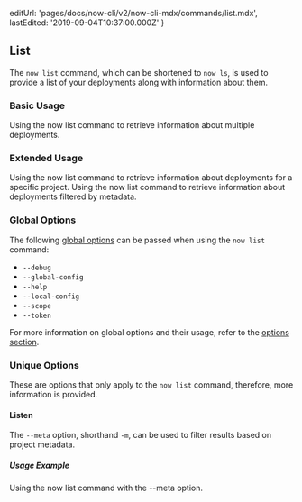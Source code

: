 
  editUrl: 'pages/docs/now-cli/v2/now-cli-mdx/commands/list.mdx',
  lastEdited: '2019-09-04T10:37:00.000Z'
}

## List

The `now list` command, which can be shortened to `now ls`, is used to provide a list of your deployments along with information about them.

### Basic Usage

<Snippet dark text="now list" />
<Caption>Using the <InlineCode>now list</InlineCode> command to retrieve information about multiple deployments.</Caption>

### Extended Usage

<Snippet dark text="now list [project-name]" />
<Caption>Using the <InlineCode>now list</InlineCode> command to retrieve information about deployments for a specific project.</Caption>

<Snippet dark text="now list [project-name] [--meta foo=bar]" />
<Caption>Using the <InlineCode>now list</InlineCode> command to retrieve information about deployments filtered by metadata.</Caption>

### Global Options

The following [global options](#options) can be passed when using the `now list` command:

- `--debug`
- `--global-config`
- `--help`
- `--local-config`
- `--scope`
- `--token`

For more information on global options and their usage, refer to the [options section](#options).

### Unique Options

These are options that only apply to the `now list` command, therefore, more information is provided.

#### Listen

The `--meta` option, shorthand `-m`, can be used to filter results based on project metadata.

##### Usage Example

<Snippet dark text="now list --meta key1=value1 key2=value2" />
<Caption>Using the <InlineCode>now list</InlineCode> command with the <InlineCode>--meta</InlineCode> option.</Caption>

